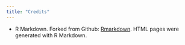 ```yaml
---
title: "Credits"
---
```


































- R Markdown. Forked from Github: <a href="https://github.com/rstudio/rmarkdown/tree/gh-pages">Rmarkdown</a>. HTML pages were generated with R Markdown.
